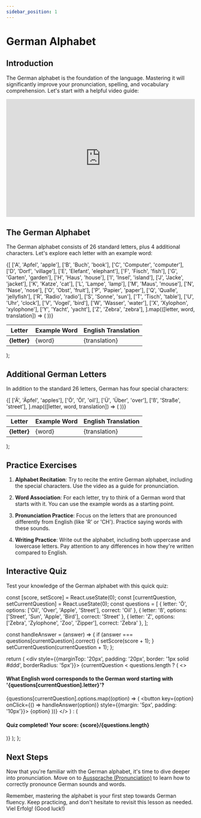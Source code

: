 ```yaml
---
sidebar_position: 1
---
```



# German Alphabet

## Introduction

The German alphabet is the foundation of the language. Mastering it will significantly improve your pronunciation, spelling, and vocabulary comprehension. Let's start with a helpful video guide:

<iframe
  width="100%"
  height="315"
  src="https://www.youtube.com/embed/HxQRSljOYfs"
  title="German Alphabet Pronunciation Guide"
  frameBorder="0"
  allow="accelerometer; autoplay; clipboard-write; encrypted-media; gyroscope; picture-in-picture"
  allowFullScreen
></iframe>

## The German Alphabet

The German alphabet consists of 26 standard letters, plus 4 additional characters. Let's explore each letter with an example word:

  <table style={{width: '100%', borderCollapse: 'collapse', marginTop: '20px'}}>
    <thead>
      <tr style={{backgroundColor: '#f3f3f3'}}>
        <th style={{border: '1px solid #ddd', padding: '8px'}}>Letter</th>
        <th style={{border: '1px solid #ddd', padding: '8px'}}>Example Word</th>
        <th style={{border: '1px solid #ddd', padding: '8px'}}>English Translation</th>
      </tr>
    </thead>
    <tbody>
      {[
        ['A', 'Apfel', 'apple'],
        ['B', 'Buch', 'book'],
        ['C', 'Computer', 'computer'],
        ['D', 'Dorf', 'village'],
        ['E', 'Elefant', 'elephant'],
        ['F', 'Fisch', 'fish'],
        ['G', 'Garten', 'garden'],
        ['H', 'Haus', 'house'],
        ['I', 'Insel', 'island'],
        ['J', 'Jacke', 'jacket'],
        ['K', 'Katze', 'cat'],
        ['L', 'Lampe', 'lamp'],
        ['M', 'Maus', 'mouse'],
        ['N', 'Nase', 'nose'],
        ['O', 'Obst', 'fruit'],
        ['P', 'Papier', 'paper'],
        ['Q', 'Qualle', 'jellyfish'],
        ['R', 'Radio', 'radio'],
        ['S', 'Sonne', 'sun'],
        ['T', 'Tisch', 'table'],
        ['U', 'Uhr', 'clock'],
        ['V', 'Vogel', 'bird'],
        ['W', 'Wasser', 'water'],
        ['X', 'Xylophon', 'xylophone'],
        ['Y', 'Yacht', 'yacht'],
        ['Z', 'Zebra', 'zebra'],
      ].map(([letter, word, translation]) => (
        <tr key={letter}>
          <td style={{border: '1px solid #ddd', padding: '8px'}}><strong>{letter}</strong></td>
          <td style={{border: '1px solid #ddd', padding: '8px'}}>{word}</td>
          <td style={{border: '1px solid #ddd', padding: '8px'}}>{translation}</td>
        </tr>
      ))}
    </tbody>
  </table>
);

<AlphabetTable />

## Additional German Letters

In addition to the standard 26 letters, German has four special characters:

  <table style={{width: '100%', borderCollapse: 'collapse', marginTop: '20px'}}>
    <thead>
      <tr style={{backgroundColor: '#f3f3f3'}}>
        <th style={{border: '1px solid #ddd', padding: '8px'}}>Letter</th>
        <th style={{border: '1px solid #ddd', padding: '8px'}}>Example Word</th>
        <th style={{border: '1px solid #ddd', padding: '8px'}}>English Translation</th>
      </tr>
    </thead>
    <tbody>
      {[
        ['Ä', 'Äpfel', 'apples'],
        ['Ö', 'Öl', 'oil'],
        ['Ü', 'Über', 'over'],
        ['ß', 'Straße', 'street'],
      ].map(([letter, word, translation]) => (
        <tr key={letter}>
          <td style={{border: '1px solid #ddd', padding: '8px'}}><strong>{letter}</strong></td>
          <td style={{border: '1px solid #ddd', padding: '8px'}}>{word}</td>
          <td style={{border: '1px solid #ddd', padding: '8px'}}>{translation}</td>
        </tr>
      ))}
    </tbody>
  </table>
);

<SpecialCharTable />

## Practice Exercises

1. **Alphabet Recitation**: Try to recite the entire German alphabet, including the special characters. Use the video as a guide for pronunciation.

2. **Word Association**: For each letter, try to think of a German word that starts with it. You can use the example words as a starting point.

3. **Pronunciation Practice**: Focus on the letters that are pronounced differently from English (like 'R' or 'CH'). Practice saying words with these sounds.

4. **Writing Practice**: Write out the alphabet, including both uppercase and lowercase letters. Pay attention to any differences in how they're written compared to English.

## Interactive Quiz

Test your knowledge of the German alphabet with this quick quiz:

  const [score, setScore] = React.useState(0);
  const [currentQuestion, setCurrentQuestion] = React.useState(0);
  const questions = [
    { letter: 'Ö', options: ['Oil', 'Over', 'Apple', 'Street'], correct: 'Oil' },
    { letter: 'ß', options: ['Street', 'Sun', 'Apple', 'Bird'], correct: 'Street' },
    { letter: 'Z', options: ['Zebra', 'Zylophone', 'Zoo', 'Zipper'], correct: 'Zebra' },
  ];

  const handleAnswer = (answer) => {
    if (answer === questions[currentQuestion].correct) {
      setScore(score + 1);
    }
    setCurrentQuestion(currentQuestion + 1);
  };

  return (
    <div style={{marginTop: '20px', padding: '20px', border: '1px solid #ddd', borderRadius: '5px'}}>
      {currentQuestion < questions.length ? (
        <>
          <h4>What English word corresponds to the German word starting with '{questions[currentQuestion].letter}'?</h4>
          {questions[currentQuestion].options.map((option) => (
            <button key={option} onClick={() => handleAnswer(option)} style={{margin: '5px', padding: '10px'}}>
              {option}
            </button>
          ))}
        </>
      ) : (
        <h4>Quiz completed! Your score: {score}/{questions.length}</h4>
      )}
    </div>
  );
};

<AlphabetQuiz />

## Next Steps

Now that you're familiar with the German alphabet, it's time to dive deeper into pronunciation. Move on to [Aussprache (Pronunciation)](./aussprache) to learn how to correctly pronounce German sounds and words.

Remember, mastering the alphabet is your first step towards German fluency. Keep practicing, and don't hesitate to revisit this lesson as needed. Viel Erfolg! (Good luck!)